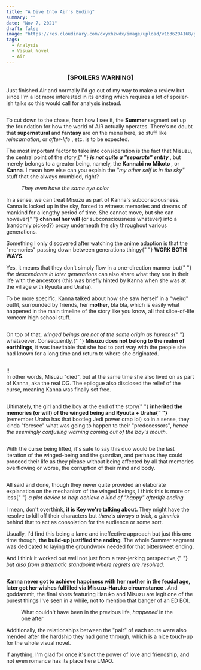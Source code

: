 ```yaml
---
title: "A Dive Into Air's Ending"
summary: ""
date: "Nov 7, 2021"
draft: false
image: "https://res.cloudinary.com/dxyxhzwdx/image/upload/v1636294168/gaftonosh/2021/11/43688-ritter.webp"
tags:
  - Analysis
  - Visual Novel
  - Air
---
```


<div className="richtext pb-8">
  <center>
    <h3>[SPOILERS WARNING]</h3>
  </center>
  <p>
    Just finished Air and normally I'd go out of my way to make a review but
    since I'm a lot more interested in its ending which requires a lot of
    spoiler-ish talks so this would call for analysis instead.
  </p>
  <figure className="kg-card kg-image-card">
    <img
      src="http://testghost.mo.cloudinary.net/image/upload/q_80/v1/gaftonosh/2021/11/AIR.full.21848.webp"
      alt=""
      height={480}
      loading="lazy"
      width={640}
      className="kg-image hoverZoomLink"
    />
  </figure>
  <p>
    To cut down to the chase, from how I see it, the <strong>Summer </strong>
    segment set up the foundation for how the world of AIR actually operates. There's
    no doubt that <strong>supernatural </strong>and <strong>fantasy </strong>are
    on the menu here, so stuff like <em>reincarnation</em>, or <em>
      after-life
    </em>, etc. is to be expected.
  </p>
  <p>
    The most important factor to take into consideration is the fact that
    Misuzu, the central point of the story,{" "}
    <strong>
      <em>is not quite a "separate" entity</em>
    </strong>
    , but merely belongs to a greater being, namely, the <strong>
      Kannabi no Mikoto
    </strong>, or <strong>Kanna</strong>. I mean how else can you explain the <em>
      "my other self is in the sky"
    </em> stuff that she always mumbled, right?
  </p>
  <figure className="kg-card kg-gallery-card kg-width-wide kg-card-hascaption">
    <div className="kg-gallery-container">
      <div className="kg-gallery-row">
        <div className="kg-gallery-image">
          <img
            src="http://testghost.mo.cloudinary.net/image/upload/q_80/v1/gaftonosh/2021/11/Kamio.Misuzu.full.20899.webp"
            alt=""
            height={480}
            loading="lazy"
            width={640}
            className="hoverZoomLink"
          />
        </div>
        <div className="kg-gallery-image">
          <img
            src="http://testghost.mo.cloudinary.net/image/upload/q_80/v1/gaftonosh/2021/11/Kannabi.no.Mikoto.full.21683.webp"
            alt=""
            height={480}
            loading="lazy"
            width={640}
            className="hoverZoomLink"
          />
        </div>
      </div>
    </div>
    <figcaption>
      <em>They even have the same eye color</em>
    </figcaption>
  </figure>
  <p>
    In a sense, we can treat Misuzu as part of Kanna's subconsciousness. Kanna
    is locked up in the sky, forced to witness memories and dreams of mankind
    for a lengthy period of time. She cannot move, but she can however{" "}
    <strong>channel her will</strong> (or subconsciousness whatever) into a
    (randomly picked?) proxy underneath the sky throughout various generations.
  </p>
  <p>
    Something I only discovered after watching the anime adaption is that the
    "memories" passing down between generations thingy{" "}
    <strong>WORK BOTH WAYS</strong>.
  </p>
  <p>
    Yes, it means that they don't simply flow in a one-direction manner but{" "}
    <em>the descendants in later generations</em> can also share what they see
    in their life with the ancestors (this was briefly hinted by Kanna when she
    was at the village with Ryuuta and Uraha).
  </p>
  <p>
    To be more specific, Kanna talked about how she saw herself in a "weird"
    outfit, surrounded by friends, her <strong>mother,</strong> bla bla, which
    is easily what happened in the main timeline of the story like you know, all
    that slice-of-life romcom high school stuff.
  </p>
  <figure className="kg-card kg-gallery-card kg-width-wide">
    <div className="kg-gallery-container">
      <div className="kg-gallery-row">
        <div className="kg-gallery-image">
          <img
            src="http://testghost.mo.cloudinary.net/image/upload/q_80/v1/gaftonosh/2021/11/2021-11-07-22_23_47-AIR-2005---SP02-IN-SUMMER--BD-1920x1080-vfr-AVC-yuv420p10-FLACx2-AC3-PGS-Chap---.webp"
            alt=""
            height={1080}
            loading="lazy"
            width={1920}
            className="hoverZoomLink"
          />
        </div>
        <div className="kg-gallery-image">
          <img
            src="http://testghost.mo.cloudinary.net/image/upload/q_80/v1/gaftonosh/2021/11/2021-11-07-22_25_25-AIR-2005---SP02-IN-SUMMER--BD-1920x1080-vfr-AVC-yuv420p10-FLACx2-AC3-PGS-Chap---.webp"
            alt=""
            height={1080}
            loading="lazy"
            width={1920}
            className="hoverZoomLink"
          />
        </div>
      </div>
    </div>
  </figure>
  <p>
    On top of that,<em> winged beings are not of the same origin as humans</em>{" "}
    whatsoever. Consequently,{" "}
    <strong>Misuzu does not belong to the realm of earthlings</strong>, it was
    inevitable that she had to part way with the people she had known for a long
    time and return to where she originated.
  </p>
  <figure className="kg-card kg-image-card">
    <img
      src="http://testghost.mo.cloudinary.net/image/upload/q_80/v1/gaftonosh/2021/11/AIR.full.20626.webp"
      alt=""
      height={480}
      loading="lazy"
      width={640}
      className="kg-image hoverZoomLink"
    />
  </figure>
  <div className="kg-card kg-callout-card kg-callout-card-blue">
    <div className="kg-callout-emoji">‼️</div>
    <div className="kg-callout-text">
      In other words, Misuzu "died", but at the same time she also lived on as
      part of Kanna, aka the real OG. The epilogue also disclosed the relief of
      the curse, meaning Kanna was finally set free.
    </div>
  </div>
  <figure className="kg-card kg-image-card">
    <img
      src="http://testghost.mo.cloudinary.net/image/upload/q_80/v1/gaftonosh/2021/11/Kannabi.no.Mikoto.full.20037.webp"
      alt=""
      height={480}
      loading="lazy"
      width={640}
      className="kg-image hoverZoomLink"
    />
  </figure>
  <p>
    Ultimately, the girl and the boy at the end of the story{" "}
    <strong>
      inherited the memories (or will) of the winged being and Ryuuta +
      Uraha{" "}
    </strong>
    (remember Uraha has that bootleg Jedi power crap lol) so in a sense, they kinda
    "foresee" what was going to happen to their "predecessors", <em>hence the seemingly confusing warning coming out of the boy's mouth.</em>
  </p>
  <figure className="kg-card kg-image-card">
    <img
      src="http://testghost.mo.cloudinary.net/image/upload/q_80/v1/gaftonosh/2021/11/AIR.full.20036.webp"
      alt=""
      height={480}
      loading="lazy"
      width={640}
      className="kg-image hoverZoomLink"
    />
  </figure>
  <p>
    With the curse being lifted, it's safe to say this duo would be the last
    iteration of the winged-being and the guardian, and perhaps they could
    proceed their life as they please without being affected by all that
    memories overflowing or worse, the corruption of their mind and body.
  </p>
  <figure className="kg-card kg-image-card">
    <img
      src="http://testghost.mo.cloudinary.net/image/upload/q_80/v1/gaftonosh/2021/11/AIR.full.20035.webp"
      alt=""
      height={480}
      loading="lazy"
      width={640}
      className="kg-image hoverZoomLink"
    />
  </figure>
  <p>
    All said and done, though they never quite provided an elaborate explanation
    on the mechanism of the winged beings, I think this is more or less{" "}
    <em>a plot device to help achieve a kind of "happy" afterlife ending.</em>
  </p>
  <p>
    I mean, don't overthink, <strong>it is Key we're talking about. </strong>
    They might have the resolve to kill off their characters but <em>
      there's always a trick, a gimmick
    </em> behind that to act as consolation for the audience or some sort.
  </p>
  <p>
    Usually, I'd find this being a lame and ineffective approach but just this
    one time though, <strong>the build-up justified the ending</strong>. The
    whole Summer segment was dedicated to laying the groundwork needed for that
    bittersweet ending.
  </p>
  <p>
    And I think it worked out well not just from a tear-jerking perspective,{" "}
    <em>but also from a thematic standpoint where regrets are resolved</em>.
  </p>
  <figure className="kg-card kg-image-card">
    <img
      src="http://testghost.mo.cloudinary.net/image/upload/q_80/v1/gaftonosh/2021/11/AIR.full.20630.webp"
      alt=""
      height={480}
      loading="lazy"
      width={640}
      className="kg-image hoverZoomLink"
    />
  </figure>
  <p>
    <strong>
      Kanna never got to achieve happiness with her mother in the feudal age,
      later got her wishes fulfilled via Misuzu-Haruko circumstance
    </strong>
    . And goddammit, the final shots featuring Haruko and Misuzu are legit one of
    the purest things I've seen in a while, not to mention that banger of an ED BOI.
  </p>
  <figure className="kg-card kg-gallery-card kg-width-wide kg-card-hascaption">
    <div className="kg-gallery-container">
      <div className="kg-gallery-row">
        <div className="kg-gallery-image">
          <img
            src="http://testghost.mo.cloudinary.net/image/upload/q_80/v1/gaftonosh/2021/11/AIR.full.21682.webp"
            alt=""
            height={480}
            loading="lazy"
            width={640}
            className="hoverZoomLink"
          />
        </div>
        <div className="kg-gallery-image">
          <img
            src="http://testghost.mo.cloudinary.net/image/upload/q_80/v1/gaftonosh/2021/11/AIR.full.20631.webp"
            alt=""
            height={480}
            loading="lazy"
            width={640}
            className="hoverZoomLink"
          />
        </div>
      </div>
    </div>
    <figcaption>
      What couldn't have been in the previous life, <em>happened </em>in the one
      after
    </figcaption>
  </figure>
  <p>
    Additionally, the relationships between the "pair" of each route were also
    mended after the hardship they had gone through, which is a nice touch-up
    for the whole visual novel.
  </p>
  <p>
    If anything, I'm glad for once it's not the power of love and friendship,
    and not even romance has its place here LMAO.
  </p>
</div>
